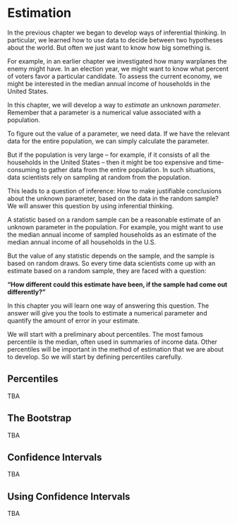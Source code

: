 # Estimation

In the previous chapter we began to develop ways of inferential thinking. In particular, we learned how to use data to decide between two hypotheses about the world. But often we just want to know how big something is.

For example, in an earlier chapter we investigated how many warplanes the enemy might have. In an election year, we might want to know what percent of voters favor a particular candidate. To assess the current economy, we might be interested in the median annual income of households in the United States.

In this chapter, we will develop a way to *estimate* an unknown *parameter*. Remember that a parameter is a numerical value associated with a population.

To figure out the value of a parameter, we need data. If we have the relevant data for the entire population, we can simply calculate the parameter.

But if the population is very large – for example, if it consists of all the households in the United States – then it might be too expensive and time-consuming to gather data from the entire population. In such situations, data scientists rely on sampling at random from the population.

This leads to a question of inference: How to make justifiable conclusions about the unknown parameter, based on the data in the random sample? We will answer this question by using inferential thinking.

A statistic based on a random sample can be a reasonable estimate of an unknown parameter in the population. For example, you might want to use the median annual income of sampled households as an estimate of the median annual income of all households in the U.S.

But the value of any statistic depends on the sample, and the sample is based on random draws. So every time data scientists come up with an estimate based on a random sample, they are faced with a question:

__"How different could this estimate have been, if the sample had come out differently?"__

In this chapter you will learn one way of answering this question. The answer will give you the tools to estimate a numerical parameter and quantify the amount of error in your estimate.

We will start with a preliminary about percentiles. The most famous percentile is the median, often used in summaries of income data. Other percentiles will be important in the method of estimation that we are about to develop. So we will start by defining percentiles carefully.

## Percentiles

TBA 

## The Bootstrap

TBA

## Confidence Intervals

TBA

## Using Confidence Intervals

TBA




